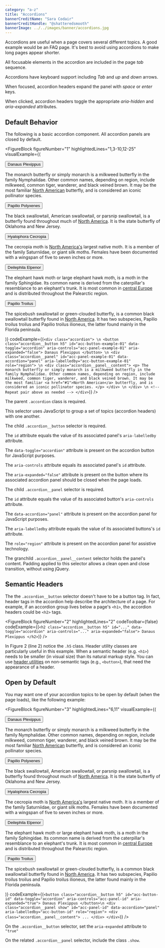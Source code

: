 ```yaml
---
category: "a-z"
title: "Accordions"
bannerCreditName: "Sara Codair"
bannerCreditHandle: "@shatteredsmooth" 
bannerImage: ../../images/banner/accordions.jpg
---
```


<TextBlock>

Accordions are useful when a page covers several different topics. A good example would be an FAQ page. It's best to avoid using accordions to make long pages appear shorter.

</TextBlock>

<AccessibilitySpotlight>

All focusable elements in the accordion are included in the page <em>tab</em> sequence.

Accordions have keyboard support including <em>Tab</em> and <em>up</em> and <em>down</em> arrows.

When focused, accordion headers expand the panel with <em>space</em> or <em>enter</em> keys.

When clicked, accordion headers toggle the appropriate <em>aria-hidden</em> and <em>aria-expanded</em> attributes.

</AccessibilitySpotlight>

<Divider id="defaultBehavior" />

<TextBlock>

## Default Behavior

The following is a basic accordion component. All accordion panels are closed by default.

</TextBlock>

<FigureBlock
    figureNumber="1"
    highlightedLines="1,3-10,12-25"
    visualExample={(
        <div className="accordion">
            <button
                className="accordion__button h5"
                id="acc-button-example-01"
                data-toggle="accordion"
                aria-controls="acc-panel-example-01"
                aria-expanded="false">
                    Danaus Plexippus
            </button>
            <div
                className="accordion__panel"
                id="acc-panel-example-01"
                data-accordion="panel"
                aria-labelledby="acc-button-example-01"
                role="region">
                <div className="accordion__panel__content">
                    <p>
                        The monarch butterfly or simply monarch is a milkweed butterfly in the family Nymphalidae. Other common names, depending on region, include milkweed, common tiger, wanderer, and black veined brown. It may be the most familiar <a href="#1">North American</a> butterfly, and is considered an iconic pollinator species.
                    </p>
                </div>
            </div>
            <button
                className="accordion__button h5"
                id="acc-button-example-01"
                data-toggle="accordion"
                aria-controls="acc-panel-example-01"
                aria-expanded="false">
                    Papilio Polyxenes
            </button>
            <div className="accordion__panel"
                id="acc-panel-example-01"
                data-accordion="panel"
                aria-labelledby="acc-button-example-01"
                role="region">
                <div className="accordion__panel__content">
                    <p>
                        The black swallowtail, American swallowtail, or parsnip swallowtail, is a butterfly found throughout much of <a href="#1">North America</a>. It is the state butterfly of Oklahoma and New Jersey.
                    </p>
                </div>
            </div>
            <button
                className="accordion__button h5"
                id="acc-button-example-01"
                data-toggle="accordion"
                aria-controls="acc-panel-example-01"
                aria-expanded="false">
                    Hyalophora Cecropia
            </button>
            <div
                className="accordion__panel"
                id="acc-panel-example-01"
                data-accordion="panel"
                aria-labelledby="acc-button-example-01"
                role="region">
                <div className="accordion__panel__content">
                    <p>
                        The cecropia moth is <a href="#1">North America's</a> largest native moth. It is a member of the family Saturniidae, or giant silk moths. Females have been documented with a wingspan of five to seven inches or more.
                    </p>
                </div>
            </div>
            <button
                className="accordion__button h5"
                id="acc-button-example-01"
                data-toggle="accordion"
                aria-controls="acc-panel-example-01"
                aria-expanded="false">
                    Deilephila Elpenor
            </button>
            <div
                className="accordion__panel"
                id="acc-panel-example-01"
                data-accordion="panel"
                aria-labelledby="acc-button-example-01"
                role="region">
                <div className="accordion__panel__content">
                    <p>
                        The elephant hawk moth or large elephant hawk moth, is a moth in the family Sphingidae. Its common name is derived from the caterpillar's resemblance to an elephant's trunk. It is most common in <a href="#1">central Europe</a> and is distributed throughout the Palearctic region.
                    </p>
                </div>
            </div>
            <button
                className="accordion__button h5"
                id="acc-button-example-01"
                data-toggle="accordion"
                aria-controls="acc-panel-example-01"
                aria-expanded="false">
                    Papilio Troilus
            </button>
            <div
                className="accordion__panel"
                id="acc-panel-example-01"
                data-accordion="panel"
                aria-labelledby="acc-button-example-01"
                role="region">
                <div className="accordion__panel__content">
                    <p>
                        The spicebush swallowtail or green-clouded butterfly, is a common black swallowtail butterfly found in <a href="#1">North America</a>. It has two subspecies, Papilio troilus troilus and Papilio troilus ilioneus, the latter found mainly in the Florida peninsula.
                    </p>
                </div>
            </div>
        </div>
    )}
    codeExample={(`
        <div class="accordion"> \n
            <button
                class="accordion__button h5"
                id="acc-button-example-01"
                data-toggle="accordion"
                aria-controls="acc-panel-example-01"
                aria-expanded="false">
                    Danaus Plexippus
            </button> \n
            <div
                class="accordion__panel"
                id="acc-panel-example-01"
                data-accordion="panel"
                aria-labelledby="acc-button-example-01"
                role="region"> \n
                <div class="accordion__panel__content">
                    <p>
                        The monarch butterfly or simply monarch is a milkweed butterfly in the family Nymphalidae. Other common names, depending on region, include milkweed, common tiger, wanderer, and black veined brown. It may be the most familiar <a href="#1">North American</a> butterfly, and is considered an iconic pollinator species.
                    </p>
                </div> \n
            </div> \n
            <!-- Repeat pair above as needed -->
        </div>
    `)}
/>

<TableLineDescBlock targetFigure="1">

<TableLineDescRow lines="1">

The parent `.accordion` class is required.

This selector uses JavaScript to group a set of topics (accordion headers) with one another.

</TableLineDescRow>

<TableLineDescRow lines="3-10">

The child `.accordion__button` selector is required.

The `id` attribute equals the value of its associated panel's `aria-labelledby` attribute.

The `data-toggle="accordion"` attribute is present on the accordion button for JavaScript purposes.

The `aria-controls` attribute equals its associated panel's `id` attribute. 

The `aria-expanded="false"` attribute is present on the button where its associated accordion panel should be closed when the page loads.

</TableLineDescRow>

<TableLineDescRow lines="12-25">

The child `.accordion__panel` selector is required.

The `id` attribute equals the value of its associated button's `aria-controls` attribute.

The `data-accordion="panel"` attribute is present on the accordion panel for JavaScript purposes.

The `aria-labelledby` attribute equals the value of its associated buttons's `id` attribute.

The `role="region"` attribute is present on the accordion panel for assistive technology.

The granchild `.accordion__panel__content` selector holds the panel's content. Padding applied to this selector allows a clean open and close transition, without using jQuery.

</TableLineDescRow>

</TableLineDescBlock>

<Divider id="semanticHeaders" />

<TextBlock>

## Semantic Headers

The the `.accordion__button` selector doesn't have to be a button tag. In fact, header tags in the accordion help describe the architecture of a page. For example, if an accordion group lives below a page's `<h1>`, the accordion headers could be `<h2>` tags.

</TextBlock>

<FigureBlock
    figureNumber="2"
    highlightedLines="2"
    codeToolbar={false}
    codeExample={(`
        <h2
            class="accordion__button h5"
            id="..."
            data-toggle="accordion"
            aria-controls="..."
            aria-expanded="false">
                Danaus Plexippus
        </h2>
    `)}
/>

<TextBlock>

In Figure 2 (line 2) notice the `.h5` class. Header utility classes are particularly useful in this example. When a semantic header (e.g. `<h1>`) needs to be smaller (in visual size) than its natural markup style. You can use <a href="/docs/typography/#sectionHeadings">header utilities</a> on non-semantic tags (e.g., `<button>`), that need the appearance of a header.

</TextBlock>

<Divider id="openByDefault" />

<TextBlock>

## Open by Default

You may want one of your accordion topics to be open by default (when the page loads), like the following example:

</TextBlock>

<FigureBlock
    figureNumber="3"
    highlightedLines="6,11"
    visualExample={(
        <div className="accordion">
            <button
                className="accordion__button h5"
                id="acc-button-example-01"
                data-toggle="accordion"
                aria-controls="acc-panel-example-01"
                aria-expanded="true">
                    Danaus Plexippus
            </button>
            <div
                className="accordion__panel shown"
                id="acc-panel-example-01"
                data-accordion="panel"
                aria-labelledby="acc-button-example-01"
                role="region">
                <div className="accordion__panel__content">
                    <p>
                        The monarch butterfly or simply monarch is a milkweed butterfly in the family Nymphalidae. Other common names, depending on region, include milkweed, common tiger, wanderer, and black veined brown. It may be the most familiar <a href="#1">North American</a> butterfly, and is considered an iconic pollinator species.
                    </p>
                </div>
            </div>
            <button
                className="accordion__button h5"
                id="acc-button-example-01"
                data-toggle="accordion"
                aria-controls="acc-panel-example-01"
                aria-expanded="false">
                    Papilio Polyxenes
            </button>
            <div className="accordion__panel"
                id="acc-panel-example-01"
                data-accordion="panel"
                aria-labelledby="acc-button-example-01"
                role="region">
                <div className="accordion__panel__content">
                    <p>
                        The black swallowtail, American swallowtail, or parsnip swallowtail, is a butterfly found throughout much of <a href="#1">North America</a>. It is the state butterfly of Oklahoma and New Jersey.
                    </p>
                </div>
            </div>
            <button
                className="accordion__button h5"
                id="acc-button-example-01"
                data-toggle="accordion"
                aria-controls="acc-panel-example-01"
                aria-expanded="false">
                    Hyalophora Cecropia
            </button>
            <div
                className="accordion__panel"
                id="acc-panel-example-01"
                data-accordion="panel"
                aria-labelledby="acc-button-example-01"
                role="region">
                <div className="accordion__panel__content">
                    <p>
                        The cecropia moth is <a href="#1">North America's</a> largest native moth. It is a member of the family Saturniidae, or giant silk moths. Females have been documented with a wingspan of five to seven inches or more.
                    </p>
                </div>
            </div>
            <button
                className="accordion__button h5"
                id="acc-button-example-01"
                data-toggle="accordion"
                aria-controls="acc-panel-example-01"
                aria-expanded="false">
                    Deilephila Elpenor
            </button>
            <div
                className="accordion__panel"
                id="acc-panel-example-01"
                data-accordion="panel"
                aria-labelledby="acc-button-example-01"
                role="region">
                <div className="accordion__panel__content">
                    <p>
                        The elephant hawk moth or large elephant hawk moth, is a moth in the family Sphingidae. Its common name is derived from the caterpillar's resemblance to an elephant's trunk. It is most common in <a href="#1">central Europe</a> and is distributed throughout the Palearctic region.
                    </p>
                </div>
            </div>
            <button
                className="accordion__button h5"
                id="acc-button-example-01"
                data-toggle="accordion"
                aria-controls="acc-panel-example-01"
                aria-expanded="false">
                    Papilio Troilus
            </button>
            <div
                className="accordion__panel"
                id="acc-panel-example-01"
                data-accordion="panel"
                aria-labelledby="acc-button-example-01"
                role="region">
                <div className="accordion__panel__content">
                    <p>
                        The spicebush swallowtail or green-clouded butterfly, is a common black swallowtail butterfly found in <a href="#1">North America</a>. It has two subspecies, Papilio troilus troilus and Papilio troilus ilioneus, the latter found mainly in the Florida peninsula.
                    </p>
                </div>
            </div>
        </div>
    )}
    codeExample={(`
        <button
            class="accordion__button h5"
            id="acc-button-id"
            data-toggle="accordion"
            aria-controls="acc-panel-id"
            aria-expanded="true">
                Danaus Plexippus
        </button>\n
        <div
            class="accordion__panel show"
            id="acc-panel-id"
            data-accordion="panel"
            aria-labelledby="acc-button-id"
            role="region">
            <div class="accordion__panel__content">
                ...
            </div>
        </div>
    `)}
/>

<TableLineDescBlock targetFigure="3">

<TableLineDescRow lines="6">

On the `.accordion__button` selector, set the `aria-expanded` attribute to `"true"`

</TableLineDescRow>

<TableLineDescRow lines="11">

On the related `.accordion__panel` selector, include the class `.show`.

</TableLineDescRow>

</TableLineDescBlock>
